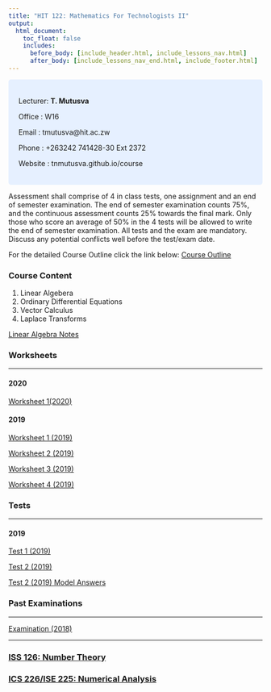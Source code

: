```yaml
---
title: "HIT 122: Mathematics For Technologists II"
output:
  html_document:
    toc_float: false
    includes:
      before_body: [include_header.html, include_lessons_nav.html]
      after_body: [include_lessons_nav_end.html, include_footer.html]
---
```

<style>
div.blue { background-color:#e6f0ff; border-radius: 5px; padding: 20px;}
</style>
<div class = "blue">
Lecturer: **T. Mutusva**

Office  : W16

Email   : tmutusva@hit.ac.zw

Phone   : +263242 741428-30 Ext 2372

Website : tnmutusva.github.io/course
</div>

Assessment shall comprise of 4 in class tests, one assignment and an end of semester examination. The end of semester examination counts 75%, and the continuous assessment counts 25% towards the final mark. Only those who score an average of 50% in the 4 tests will be allowed to write the end of semester 
examination. All tests and the exam are mandatory. Discuss any potential conflicts well before the test/exam date.

For the detailed Course Outline click the link below:
[Course Outline](https://drive.google.com/open?id=1n_ke-u-6ycHlVj-Rmmlev3IhWfQcGbg8)

### Course Content
(@) Linear Algebera
(@) Ordinary Differential Equations
(@) Vector Calculus
(@) Laplace Transforms



[ Linear Algebra Notes](rs1.html){.continue-link}





### Worksheets

***

#### **2020**

[Worksheet 1(2020)](https://drive.google.com/open?id=13pMST2W6B8Ytjfa8lRZQnlEUL2usWvQ3)



#### **2019**

[Worksheet 1 (2019)](https://drive.google.com/file/d/1QqQITzFhzlM4vkRXTLAVYAdOmQDvzbQB/view?usp=sharing)

[Worksheet 2 (2019)](https://drive.google.com/open?id=12rwyzSwLbLq3S93RXslBDMypVWC5bdkw)

[Worksheet 3 (2019)](https://drive.google.com/open?id=1YuUfzEW_uXZAvT6iYt6SMN0-Kwz60GuJ)

[Worksheet 4 (2019)](https://drive.google.com/open?id=1FDQKATnF181PFbl25VIiZMDLAfECIqAn)

### Tests

***

#### **2019**
[Test 1 (2019)](https://drive.google.com/open?id=1uLLuLDuV09GWLf1eFqzjjjFKkA72_9kK)

[Test 2 (2019)](https://drive.google.com/open?id=1_bjGbG5N-Rzngg_dOQlKYbto8HgXd0S5)

[Test 2 (2019) Model Answers](https://drive.google.com/open?id=1-U3Pcgm4TlU_6PLmX1GUDPsY-Kkzk5H-)

### Past Examinations

***

[Examination (2018)](https://drive.google.com/open?id=1s15c_IJ54QyOlM_Sak4a23tvsxnOD3Vj)


***
### [ISS 126: Number Theory](iss126.html){.continue-link}
### [ICS 226/ISE 225: Numerical Analysis](ics225.html){.continue-link}
